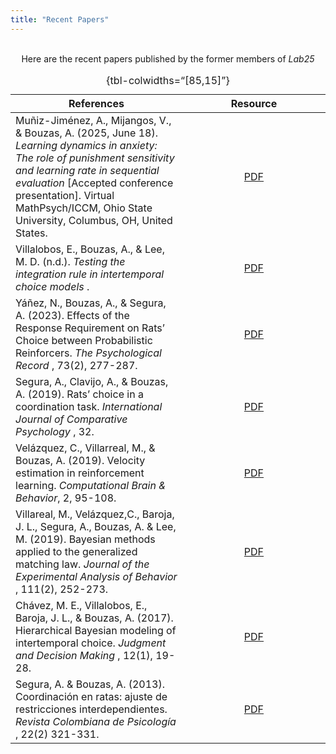 ```yaml
---
title: "Recent Papers"
---
```

</br>
<center> <p1>  Here are the recent papers  published by the former members of <i> Lab25 </i> </center>

| References | Resource |
|------------|:--------:|
| Muñiz-Jiménez, A., Mijangos, V., & Bouzas, A. (2025, June 18). <i> Learning dynamics in anxiety: The role of punishment sensitivity and learning rate in sequential evaluation </i>[Accepted conference presentation]. Virtual MathPsych/ICCM, Ohio State University, Columbus, OH, United States. | [PDF](/docs/thesis/Paper_alicia.pdf) |
| Villalobos, E., Bouzas, A., & Lee, M. D. (n.d.). <i> Testing the integration rule in intertemporal choice models </i>. | [PDF](/docs/thesis/EVilla_ModelingSuperadditivity.pdf) |
| Yáñez, N., Bouzas, A., & Segura, A. (2023). Effects of the Response Requirement on Rats’ Choice between Probabilistic Reinforcers.<i> The Psychological Record </i>, 73(2), 277-287. | [PDF](https://link.springer.com/article/10.1007/s40732-023-00542-4) |
| Segura, A., Clavijo, A., & Bouzas, A. (2019). Rats’ choice in a coordination task. <i> International Journal of Comparative Psychology </i>, 32. | [PDF](https://escholarship.org/uc/item/4wh6t6jg) |
| Velázquez, C., Villarreal, M., & Bouzas, A. (2019). Velocity estimation in reinforcement learning.  <i> Computational Brain & Behavior</i>, 2, 95-108. | [PDF](https://www.biorxiv.org/content/10.1101/432492v3) |
| Villareal, M., Velázquez,C., Baroja, J. L., Segura, A., Bouzas, A. & Lee, M. (2019). Bayesian methods applied to the generalized matching law. <i> Journal of the Experimental Analysis of Behavior </i>, 111(2), 252-273.| [PDF](https://psycnet.apa.org/record/2019-09657-001) |
| Chávez, M. E., Villalobos, E., Baroja, J. L., & Bouzas, A. (2017). Hierarchical Bayesian modeling of intertemporal choice. <i> Judgment and Decision Making </i>, 12(1), 19-28. | [PDF](https://link.springer.com/article/10.1007/s42113-019-00026-1) |
| Segura, A. & Bouzas, A. (2013). Coordinación en ratas: ajuste de restricciones interdependientes. <i> Revista Colombiana de Psicología </i>, 22(2) 321-331. |   [PDF](https://dialnet.unirioja.es/servlet/articulo?codigo=4703321) |

: {tbl-colwidths="[85,15]"}